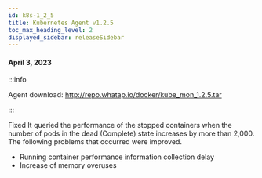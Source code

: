 ```yaml
---
id: k8s-1_2_5
title: Kubernetes Agent v1.2.5
toc_max_heading_level: 2
displayed_sidebar: releaseSidebar
---
```



#### April 3, 2023

:::info

Agent download: http://repo.whatap.io/docker/kube_mon_1.2.5.tar

:::

<p><Status>Fixed</Status> It queried the performance of the stopped containers when the number of pods in the dead (Complete) state increases by more than 2,000. The following problems that occurred were improved.</p>

-   Running container performance information collection delay
-   Increase of memory overuses
